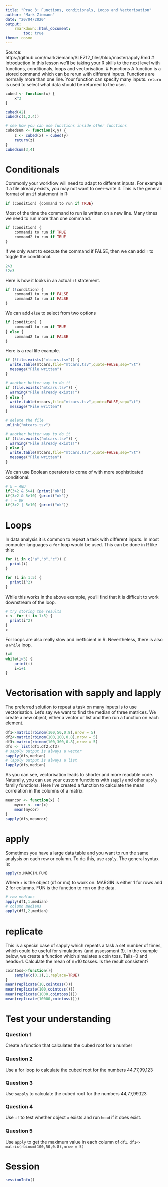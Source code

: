 ```yaml
---
title: "Prac 3: Functions, conditionals, Loops and Vectorisation"
author: "Mark Ziemann"
date: "20/04/2020"
output:
    rmarkdown::html_document:
        toc: true
theme: cosmo
---
```

Source: https://github.com/markziemann/SLE712_files/blob/master/apply.Rmd
# Introduction
In this lesson we'll be taking your R skills to the next level with functions, conditionals, loops and vectorisation.
# Functions
A function is a stored command which can be rerun with different inputs. Functions are normally more than one line. Your function can specify many inputs. `return` is used to select what data should be returned to the user.
```r
cubed <- function(x) {
    x^3
}

cubed(42)
cubed(c(1,2,4))

# see how you can use functions inside other functions
cubedsum <- function(x,y) {
    z <- cubed(x) + cubed(y)
    return(z)
}
cubedsum(3,4)
```
# Conditionals
Commonly your workflow will need to adapt to different inputs. For example if a file already exists, you may not want to over-write it. This is the general format of an `if` statement in R:
```r
if (condition) {command to run if TRUE} 
```
Most of the time the command to run is written on a new line. Many times we need to run more than one command.
```r
if (condition) {
    command1 to run if TRUE
    command2 to run if TRUE
} 
```
If we only want to execute the command if FALSE, then we can add `!` to toggle the conditional.
```r
2>3
!2>3
```
Here is how it looks in an actual `if` statement.
```r
if (!condition) {
    command1 to run if FALSE
    command2 to run if FALSE
} 
```
We can add `else` to select from two options
```r
if (condition) {
    command1 to run if TRUE
} else {
    command2 to run if FALSE
}
```
Here is a real life example.
```r
if (!file.exists("mtcars.tsv")) {
  write.table(mtcars,file="mtcars.tsv",quote=FALSE,sep="\t")
  message("File written")
}

# another better way to do it
if (file.exists("mtcars.tsv")) {
  warning("File already exists!")
} else {
  write.table(mtcars,file="mtcars.tsv",quote=FALSE,sep="\t")
  message("File written")
}

# delete the file
unlink("mtcars.tsv")

# another better way to do it
if (file.exists("mtcars.tsv")) {
  warning("File already exists!")
} else {
  write.table(mtcars,file="mtcars.tsv",quote=FALSE,sep="\t")
  message("File written")
}
```
We can use Boolean operators to come of with more sophisticated conditional:
```r
# & = AND
if(3>2 & 5>4) {print("ok")}
if(3>2 & 5>10) {print("ok")}
# | = OR
if(3>2 | 5>10) {print("ok")}
```
# Loops
In data analysis it is common to repeat a task with different inputs. In most computer languages a `for` loop would be used. This can be done in R like this:
```r
for (i in c("a","b","c")) {
  print(i)
}

for (i in 1:5) {
  print(i^2)
}
```
While this works in the above example, you'll find that it is difficult to work downstream of the loop. 
```r
# try storing the results
x <- for (i in 1:5) {
  print(i^2)
}
x
```
For loops are also really slow and inefficient in R. Nevertheless, there is also a `while` loop.
```r
i=0
while(i<5) {
    print(i)
    i=i+1
}
```
# Vectorisation with sapply and lapply
The preferred solution to repeat a task on many inputs is to use vectorisation. Let's say we want to find the median of three matrices. We create a new object, either a vector or list and then run a function on each element.
```r
df1<-matrix(rbinom(100,50,0.8),nrow = 5)
df2<-matrix(rbinom(100,100,0.8),nrow = 5)
df3<-matrix(rbinom(100,300,0.8),nrow = 5)
dfs <- list(df1,df2,df3) 
# sapply output is always a vector
sapply(dfs,median)
# lapply output is always a list
lapply(dfs,median)
```
As you can see, vectorisation leads to shorter and more readable code.
Naturally, you can use your custom functions with `sapply` and other `apply` family functions. Here I've created a function to calculate the mean correlation in the columns of a matrix.
```r
meancor <- function(x) {
    mycor <- cor(x)
    mean(mycor)
}
sapply(dfs,meancor)
```
# apply
Sometimes you have a large data table and you want to run the same analysis on each row or column. To do this, use `apply`. The general syntax is:
```r
apply(x,MARGIN,FUN)
```
Where `x` is the object (df or mx) to work on. MARGIN is either 1 for rows and 2 for columns. FUN is the function to ron on the data.
```r
# row medians
apply(df1,1,median)
# column medians
apply(df1,2,median)
```
# replicate
This is a special case of sapply which repeats a task a set number of times, which could be useful for simulations (and assessment 3). In the example below, we create a function which simulates a coin toss. Tails=0 and heads=1. Calculate the mean of n=10 tosses. Is the result consistent?
```r
cointoss<-function(){
    sample(c(0,1),1,replace=TRUE)
}
mean(replicate(10,cointoss()))
mean(replicate(100,cointoss()))
mean(replicate(1000,cointoss()))
mean(replicate(10000,cointoss()))
```

# Test your understanding

### Question 1
Create a function that calculates the cubed root for a number

### Question 2
Use a for loop to calculate the cubed root for the numbers 44,77,99,123

### Question 3
Use `sapply` to calculate the cubed root for the numbers 44,77,99,123

### Question 4
Use `if` to test whether object `x` exists and run `head` if it does exist.

### Question 5 
Use `apply` to get the maximum value in each column of `df1`.
`df1<-matrix(rbinom(100,50,0.8),nrow = 5)`

# Session
```r
sessionInfo()
```